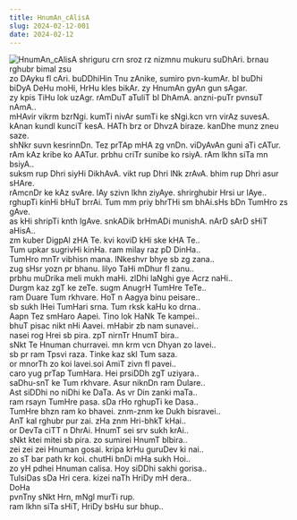 ```yaml
---
title: HnumAn_cAlisA
slug: 2024-02-12-001
date: 2024-02-12
---
```

![HnumAn_cAlisA](/HnumAn.jpg)
shriguru crn sroz rz nizmnu mukuru suDhAri. brnau rghubr bimal zsu\
zo DAyku fl cAri. buDDhiHin Tnu zAnike, sumiro pvn-kumAr. bl buDhi\
biDyA DeHu moHi, HrHu kles bikAr. zy HnumAn gyAn gun sAgar.\
zy kpis TiHu lok uzAgr. rAmDuT aTuliT bl DhAmA. anzni-puTr pvnsuT nAmA..\
mHAvir vikrm bzrNgi. kumTi nivAr sumTi ke sNgi.kcn vrn virAz suvesA.\
kAnan kundl kunciT kesA. HATh brz or DhvzA biraze. kanDhe munz zneu saze.\
shNkr suvn kesrinnDn. Tez prTAp mHA zg vnDn. viDyAvAn guni aTi cATur.\
rAm kAz kribe ko AATur. prbhu criTr sunibe ko rsiyA. rAm lkhn siTa mn bsiyA..\
suksm rup Dhri siyHi DikhAvA. vikt rup Dhri lNk zrAvA. bhim rup Dhri asur sHAre.\
rAmcnDr ke kAz svAre. lAy szivn lkhn ziyAye. shrirghubir Hrsi ur lAye..\
rghupTi kinHi bHuT brrAi. Tum mm priy bhrTHi sm bhAi.sHs bDn TumHro zs gAve.\
as kHi shripTi knth lgAve. snkADik brHmADi munishA. nArD sArD sHiT aHisA..\
zm kuber DigpAl zHA Te. kvi koviD kHi ske kHA Te..\
Tum upkar sugrivHi kinHa. ram milay raz pD DinHa..\
TumHro mnTr vibhisn mana. lNkeshvr bhye sb zg zana..\
zug sHsr yozn pr bhanu. lilyo TaHi mDhur fl zanu..\
prbhu muDrika meli mukh maHi. zlDhi laNghi gye Acrz naHi..\
Durgm kaz zgT ke zeTe. sugm AnugrH TumHre TeTe..\
ram Duare Tum rkhvare. HoT n Aagya binu peisare..\
sb sukh lHei TumHari srna. Tum rksk kaHu ko drna..\
Aapn Tez smHaro Aapei. Tino lok HaNk Te kampei..\
bhuT pisac nikt nHi Aavei. mHabir zb nam sunavei..\
nasei rog Hrei sb pira. zpT nirnTr HnumT bira..\
sNkt Te Hnuman churravei. mn krm vcn Dhyan zo lavei..\
sb pr ram Tpsvi raza. Tinke kaz skl Tum saza.\
or mnorTh zo koi lavei.soi AmiT zivn fl pavei..\
caro yug prTap TumHara. Hei prsiDDh zgT uziyara..\
saDhu-snT ke Tum rkhvare. Asur niknDn ram Dulare..\
Ast siDDhi no niDhi ke DaTa. As vr Din zanki maTa..\
ram rsayn TumHre pasa. sDa rHo rghupTi ke Dasa..\
TumHre bhzn ram ko bhavei. znm-znm ke Dukh bisravei..\
AnT kal rghubr pur zai. zHa znm Hri-bhkT kHai..\
or DevTa ciTT n DhrAi. HnumT sei srv sukh krAi..\
sNkt ktei mitei sb pira. zo sumirei HnumT blbira..\
zei zei zei Hnuman gosai. kripa krHu guruDev ki nai..\
zo sT bar path kr koi. chutHi bnDi mHa sukh Hoi..\
zo yH pdhei Hnuman calisa. Hoy siDDhi sakhi gorisa..\
TulsiDas sDa Hri cera. kizei naTh HriDy mH dera..\
DoHa\
pvnTny sNkt Hrn, mNgl murTi rup.\
ram lkhn siTa sHiT, HriDy bsHu sur bhup..
